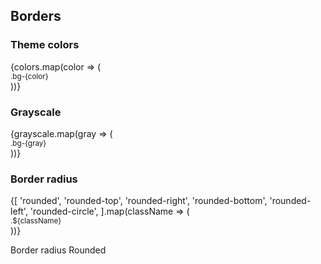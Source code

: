 

<Meta title='Utility classes|Borders' />

<ElementsProvider>

## Borders

### Theme colors

<div className='d-flex justify-content-center'>
  {colors.map(color => (
    <div key={color}>
      <Block width={100} height={15} className={`border-${color} mx-2`} />
      <small className='small ml-2'>.bg-{color}</small>
    </div>
  ))}
</div>

### Grayscale

<div className='d-flex justify-content-center'>
  {grayscale.map(gray => (
    <div key={gray}>
      <Block width={75} height={10} className={`border-${gray} mx-2`} />
      <small className='small ml-2'>.bg-{gray}</small>
    </div>
  ))}
</div>

### Border radius

<div className='d-flex justify-content-center'>
  {[
    'rounded',
    'rounded-top',
    'rounded-right',
    'rounded-bottom',
    'rounded-left',
    'rounded-circle',
  ].map(className => (
    <div key={className}>
      <Block width={100} height={100} className={`border ${className} mx-2`} />
      <small className='small ml-2'>.${className}</small>
    </div>
  ))}
</div>

Border radius Rounded

</ElementsProvider>
